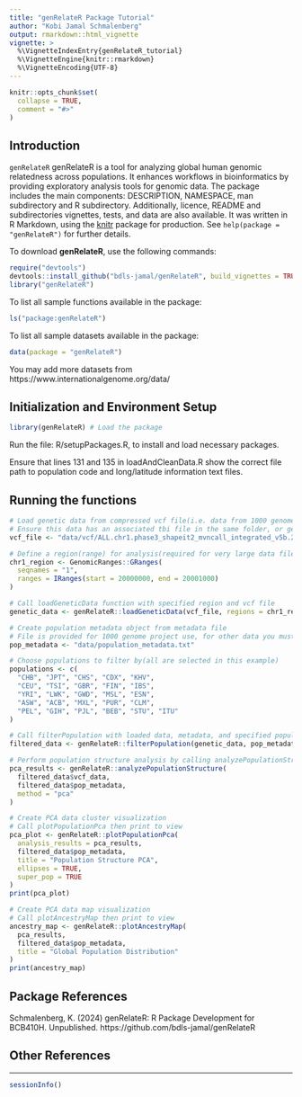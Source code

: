 ```yaml
---
title: "genRelateR Package Tutorial"
author: "Kobi Jamal Schmalenberg"
output: rmarkdown::html_vignette
vignette: >
  %\VignetteIndexEntry{genRelateR_tutorial}
  %\VignetteEngine{knitr::rmarkdown}
  %\VignetteEncoding{UTF-8}
---
```


```r
knitr::opts_chunk$set(
  collapse = TRUE,
  comment = "#>"
)
```

## Introduction
`genRelateR` genRelateR is a tool for analyzing global human genomic relatedness across populations. It enhances workflows in bioinformatics by providing exploratory analysis tools for genomic data. The package includes the main components: DESCRIPTION, NAMESPACE, man subdirectory and R subdirectory. Additionally, licence, README and subdirectories vignettes, tests, and data are also available. It was written in R Markdown, using the [knitr](https://cran.r-project.org/package=knitr) package for production. See `help(package = "genRelateR")` for further details. 

To download **genRelateR**, use the following commands:

``` r
require("devtools")
devtools::install_github("bdls-jamal/genRelateR", build_vignettes = TRUE)
library("genRelateR")
```
To list all sample functions available in the package:
``` r
ls("package:genRelateR")
```

To list all sample datasets available in the package:
``` r
data(package = "genRelateR")
```
You may add more datasets from https://www.internationalgenome.org/data/

## Initialization and Environment Setup
```r
library(genRelateR) # Load the package
```
Run the file: R/setupPackages.R, to install and load necessary packages.

Ensure that lines 131 and 135 in loadAndCleanData.R show the correct file path
to population code and long/latitude information text files.

## Running the functions
```r 
# Load genetic data from compressed vcf file(i.e. data from 1000 genomes project)
# Ensure this data has an associated tbi file in the same folder, or generate it using Tabix
vcf_file <- "data/vcf/ALL.chr1.phase3_shapeit2_mvncall_integrated_v5b.20130502.genotypes.vcf.gz"

# Define a region(range) for analysis(required for very large data files)
chr1_region <- GenomicRanges::GRanges(
  seqnames = "1",
  ranges = IRanges(start = 20000000, end = 20001000)
)

# Call loadGeneticData function with specified region and vcf file
genetic_data <- genRelateR::loadGeneticData(vcf_file, regions = chr1_region)

# Create population metadata object from metadata file
# File is provided for 1000 genome project use, for other data you must use with your own data
pop_metadata <- "data/population_metadata.txt"

# Choose populations to filter by(all are selected in this example)
populations <- c(
  "CHB", "JPT", "CHS", "CDX", "KHV",
  "CEU", "TSI", "GBR", "FIN", "IBS",
  "YRI", "LWK", "GWD", "MSL", "ESN",
  "ASW", "ACB", "MXL", "PUR", "CLM",
  "PEL", "GIH", "PJL", "BEB", "STU", "ITU"
)

# Call filterPopulation with loaded data, metadata, and specified populations
filtered_data <- genRelateR::filterPopulation(genetic_data, pop_metadata, populations)

# Perform population structure analysis by calling analyzePopulationStructure
pca_results <- genRelateR::analyzePopulationStructure(
  filtered_data$vcf_data,
  filtered_data$pop_metadata,
  method = "pca"
)

# Create PCA data cluster visualization
# Call plotPopulationPca then print to view
pca_plot <- genRelateR::plotPopulationPca(
  analysis_results = pca_results,
  filtered_data$pop_metadata,
  title = "Population Structure PCA",
  ellipses = TRUE,
  super_pop = TRUE
)
print(pca_plot)

# Create PCA data map visualization
# Call plotAncestryMap then print to view
ancestry_map <- genRelateR::plotAncestryMap(
  pca_results,
  filtered_data$pop_metadata,
  title = "Global Population Distribution"
)
print(ancestry_map)
```

## Package References

Schmalenberg, K. (2024) genRelateR: R Package Development for BCB410H. Unpublished. https://github.com/bdls-jamal/genRelateR

## Other References

----
```r
sessionInfo()
```

